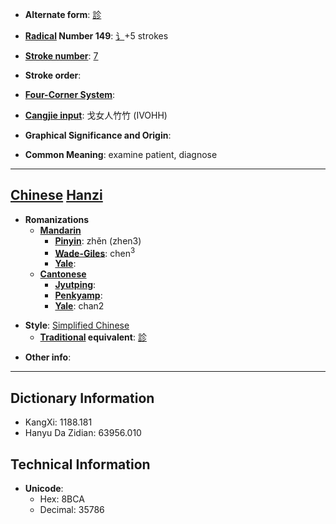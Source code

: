 * '''Alternate form''': [[診]]

* '''[[Wiktionary:Chinese radical index| Radical]] Number 149''': [[Wiktionary:Chinese radical index 讠|讠]]+5 strokes

* '''[[Wiktionary:Chinese total strokes index|Stroke number]]''': [[Wiktionary:Chinese total strokes index 7|7]]

* '''Stroke order''': 

* '''[[Wiktionary:Chinese four corner index|Four-Corner System]]''': 

* '''[[Wiktionary:Chinese Cangjie index|Cangjie input]]''': 戈女人竹竹 (IVOHH)

* '''Graphical Significance and Origin''': 

* '''Common Meaning''': examine patient, diagnose

----

== [[Chinese]] [[Hanzi]] ==

* '''Romanizations'''
** '''[[Mandarin]]'''
*** '''[[Pinyin]]''': zhěn (zhen3)
*** '''[[Wade-Giles]]''': chen<sup>3</sup>
*** '''[[Yale]]''': 
** '''[[Cantonese]]'''
*** '''[[Jyutping]]''':
*** '''[[Penkyamp]]''': 
*** '''[[Yale]]''': chan2

* '''Style''': [[Simplified Chinese]] 
** '''[[Traditional Chinese|Traditional]] equivalent''': [[診]]

* '''Other info''': 

----

== Dictionary Information ==

* KangXi: 1188.181
* Hanyu Da Zidian: 63956.010

== Technical Information ==

* '''Unicode''':
** Hex: 8BCA
** Decimal: 35786